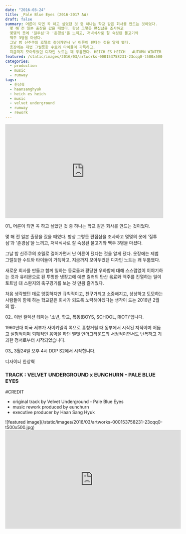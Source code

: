 ```yaml
---
date: "2016-03-24"
title: _Pale Blue Eyes (2016-2017 AW)
draft: false
summary: 어른이 되면 꼭 하고 싶었던 것 중 하나는 학교 같은 회사를 만드는 것이었다.
  몇 해 전 일본 출장을 갔을 때였다. 항상 그렇듯 편집샵을 조사하고
  몇몇의 옷에 '질투심'과 '존경심'을 느끼고, 저녁식사로 잘 숙성된 물고기와
  맥주 3병을 마셨다.
  그날 밤 신주쿠의 호텔로 걸어가면서 난 어른이 됐다는 것을 알게 됐다.
  옷장에는 제법 그럴듯한 수트와 타이들이 가득하고,
  지금까지 모아두었던 디자인 노트는 꽤 두툼했다. HEICH ES HEICH _ AUTUMN WINTER 2016-2017
featured: /static/images/2016/03/artworks-000153758231-23cqq0-t500x500.jpg
categories:
  - production
  - music
  - runway
tags:
  - 한상혁
  - haansanghyuk
  - heich es heich
  - music
  - velvet underground
  - runway
  - rework
---
```


<div className="container flex justify-center">
  <iframe
    width="100%"
    height="300"
    scrolling="no"
    frameBorder="no"
    src="https://w.soundcloud.com/player/?url=https%3A//api.soundcloud.com/tracks/254782383&amp;color=%23ff5500&amp;auto_play=false&amp;hide_related=false&amp;show_comments=true&amp;show_user=true&amp;show_reposts=false&amp;show_teaser=true&amp;visual=true"
  ></iframe>
</div>

01\_ 어른이 되면 꼭 하고 싶었던 것 중 하나는 학교 같은 회사를 만드는 것이었다.

몇 해 전 일본 출장을 갔을 때였다. 항상 그렇듯 편집샵을 조사하고 몇몇의 옷에 '질투심'과 '존경심'을 느끼고, 저녁식사로 잘 숙성된 물고기와 맥주 3병을 마셨다.

그날 밤 신주쿠의 호텔로 걸어가면서 난 어른이 됐다는 것을 알게 됐다. 옷장에는 제법 그럴듯한 수트와 타이들이 가득하고, 지금까지 모아두었던 디자인 노트는 꽤 두툼했다.

새로운 회사를 만들고 함께 일하는 동료들과 황당한 우하함에 대해 스스럼없이 이야기하는 것과 유리문으로 된 투명한 냉장고에 예쁜 컬러의 탄산 음료와 맥주를 진열하는 일이 토트넘 대 스완지의 축구경기를 보는 것 만큼 즐거웠다.

처음 생각했던 데로 엉뚱하지만 규칙적이고, 친구가되고 소중해지고, 상상하고 도모하는 사람들이 함께 하는 학교같은 회사가 되도록 노력해야겠다는 생각이 드는 2016년 2월의 밤.

02\_ 이번 컬렉션 테마는 '소년, 학교, 폭동(BOYS, SCHOOL, RIOT)'입니다.

1960년대 미국 서부가 사이키델릭 록으로 흥청거릴 때 동부에서 시작된 지적이며 어둡고 실험적이며 퇴폐적인 음악을 하던 벨벳 언더그라운드의 서정적이면서도 난폭하고 기괴한 정서로부터 시작되었습니다.

03\_ 3월24일 오후 4시 DDP S2에서 시작합니다.

디자이너 한상혁

### TRACK : VELVET UNDERGROUND x EUNCHURN - PALE BLUE EYES

#CREDIT

- original track by Velvet Underground - Pale Blue Eyes
- music rework produced by eunchurn
- executive producer by Haan Sang Hyuk

<div className="container flex justify-center">
  ![featured image](/static/images/2016/03/artworks-000153758231-23cqq0-t500x500.jpg)
</div>

<div className="aspect-ratio container flex justify-center">
  <iframe
    width="560"
    height="315"
    src="https://www.youtube.com/embed/XlTF2bCQ4lQ?rel=0&amp;showinfo=0"
    frameBorder="0"
    allowFullScreen
  ></iframe>
</div>

